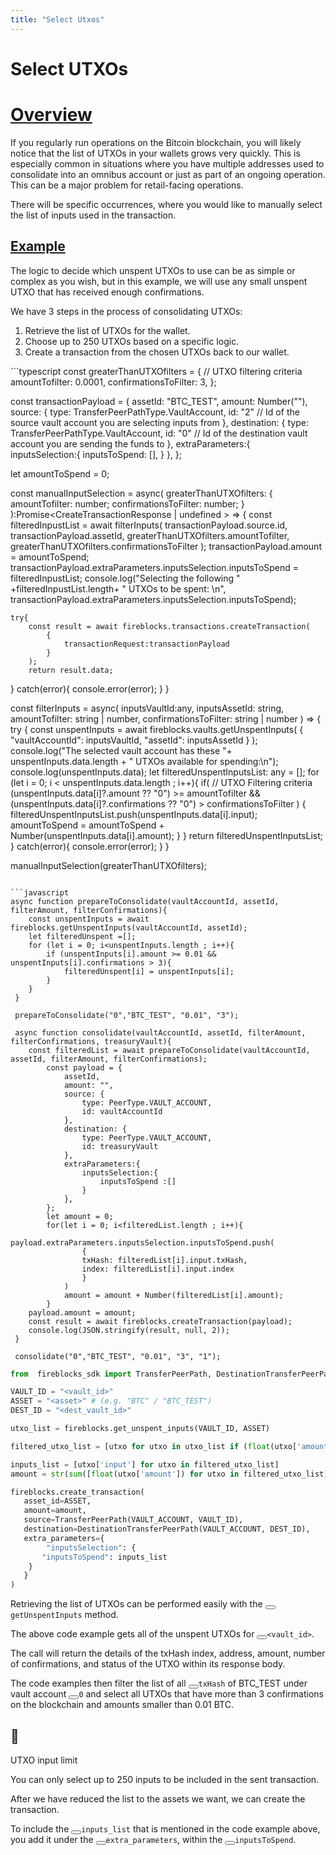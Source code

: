 ```yaml
---
title: "Select Utxos"
---
```

  
  # Select UTXOs

# [Overview](#overview)

If you regularly run operations on the Bitcoin blockchain, you will likely notice that the list of UTXOs in your wallets grows very quickly. This is especially common in situations where you have multiple addresses used to consolidate into an omnibus account or just as part of an ongoing operation. This can be a major problem for retail-facing operations.

There will be specific occurrences, where you would like to manually select the list of inputs used in the transaction.

## [Example](#example)

The logic to decide which unspent UTXOs to use can be as simple or complex as you wish, but in this example, we will use any small unspent UTXO that has received enough confirmations.

We have 3 steps in the process of consolidating UTXOs:

1.  Retrieve the list of UTXOs for the wallet.
2.  Choose up to 250 UTXOs based on a specific logic.
3.  Create a transaction from the chosen UTXOs back to our wallet.

<CodeGroup>
```typescript
const greaterThanUTXOfilters = { // UTXO filtering criteria
	amountTofilter: 0.0001,
	confirmationsToFilter: 3,
};

const transactionPayload = { 
	assetId: "BTC_TEST",
	amount: Number(""),
	source: {
			type: TransferPeerPathType.VaultAccount,
			id: "2" // Id of the source vault account you are selecting inputs from
	},
	destination: {
			type: TransferPeerPathType.VaultAccount,
			id: "0" // Id of the destination vault account you are sending the funds to
	},
	extraParameters:{  
		inputsSelection:{
				inputsToSpend: [],
		}
	},
};

let amountToSpend = 0;

const manualInputSelection = async(
	greaterThanUTXOfilters: { amountTofilter: number; confirmationsToFilter: number; }
	):Promise<CreateTransactionResponse | undefined > => {
	const filteredInpustList = await filterInputs(
		transactionPayload.source.id,
		transactionPayload.assetId,
		greaterThanUTXOfilters.amountTofilter,
		greaterThanUTXOfilters.confirmationsToFilter
	);
	transactionPayload.amount = amountToSpend;
	transactionPayload.extraParameters.inputsSelection.inputsToSpend = filteredInpustList;
	console.log("Selecting the following " +filteredInpustList.length+ " UTXOs to be spent: \n", transactionPayload.extraParameters.inputsSelection.inputsToSpend);

	try{
		const result = await fireblocks.transactions.createTransaction(
			{
				transactionRequest:transactionPayload
			}
		);
		return result.data;
  }
	catch(error){
    console.error(error);
  }
}

const filterInputs = async(
	inputsVaultId:any, 
	inputsAssetId: string, 
	amountTofilter: string | number, 
	confirmationsToFilter: string | number
	) => {
	try {
		const unspentInputs = await fireblocks.vaults.getUnspentInputs(
			{
			"vaultAccountId": inputsVaultId,
			"assetId": inputsAssetId
			}
		);
		console.log("The selected vault account has these "+ unspentInputs.data.length + " UTXOs available for spending:\n");
		console.log(unspentInputs.data);
		let filteredUnspentInputsList: any = [];
		for (let i = 0; i < unspentInputs.data.length ; i++){
      if( // UTXO Filtering criteria
				(unspentInputs.data[i]?.amount ?? "0") >= amountTofilter 
				&& 
				(unspentInputs.data[i]?.confirmations ?? "0") > confirmationsToFilter
				)
			{
			filteredUnspentInputsList.push(unspentInputs.data[i].input);
			amountToSpend = amountToSpend + Number(unspentInputs.data[i].amount);
			}
  	}
		return filteredUnspentInputsList;
	}
	catch(error){
		console.error(error);
	}
}

manualInputSelection(greaterThanUTXOfilters);

```

```javascript
async function prepareToConsolidate(vaultAccountId, assetId, filterAmount, filterConfirmations){
    const unspentInputs = await fireblocks.getUnspentInputs(vaultAccountId, assetId);
    let filteredUnspent =[];
    for (let i = 0; i<unspentInputs.length ; i++){
        if (unspentInputs[i].amount >= 0.01 && unspentInputs[i].confirmations > 3){
            filteredUnspent[i] = unspentInputs[i];
        }
    }
 }
  
 prepareToConsolidate("0","BTC_TEST", "0.01", "3");
 
 async function consolidate(vaultAccountId, assetId, filterAmount, filterConfirmations, treasuryVault){
    const filteredList = await prepareToConsolidate(vaultAccountId, assetId, filterAmount, filterConfirmations);
        const payload = {
            assetId,
            amount: "",
            source: {
                type: PeerType.VAULT_ACCOUNT,
                id: vaultAccountId
            },
            destination: {
                type: PeerType.VAULT_ACCOUNT,
                id: treasuryVault
            },
            extraParameters:{  
                inputsSelection:{
                    inputsToSpend :[]
                }
            },
        };
        let amount = 0;
        for(let i = 0; i<filteredList.length ; i++){
            payload.extraParameters.inputsSelection.inputsToSpend.push(
                {
                txHash: filteredList[i].input.txHash,
                index: filteredList[i].input.index
                }
            )
            amount = amount + Number(filteredList[i].amount);
        }
    payload.amount = amount;
    const result = await fireblocks.createTransaction(payload);
    console.log(JSON.stringify(result, null, 2));
 }
  
 consolidate("0","BTC_TEST", "0.01", "3", "1");

```

```python
from  fireblocks_sdk import TransferPeerPath, DestinationTransferPeerPath

VAULT_ID = "<vault_id>"
ASSET = "<asset>" # (e.g. "BTC" / "BTC_TEST")
DEST_ID = "<dest_vault_id>"

utxo_list = fireblocks.get_unspent_inputs(VAULT_ID, ASSET)

filtered_utxo_list = [utxo for utxo in utxo_list if (float(utxo['amount']) <= 0.01 and int(utxo['confirmations']) > 3)][:250]

inputs_list = [utxo['input'] for utxo in filtered_utxo_list]
amount = str(sum([float(utxo['amount']) for utxo in filtered_utxo_list]))

fireblocks.create_transaction(
   asset_id=ASSET,
   amount=amount,
   source=TransferPeerPath(VAULT_ACCOUNT, VAULT_ID),
   destination=DestinationTransferPeerPath(VAULT_ACCOUNT, DEST_ID),
   extra_parameters={
		"inputsSelection": {
       "inputsToSpend": inputs_list
    }
   }
)

```
</CodeGroup>

Retrieving the list of UTXOs can be performed easily with the <button aria-label="Copy Code" class="rdmd-code-copy fa"></button><code class="rdmd-code lang- theme-light" data-lang="" name="" tabindex="0">getUnspentInputs</code> method.

The above code example gets all of the unspent UTXOs for <button aria-label="Copy Code" class="rdmd-code-copy fa"></button><code class="rdmd-code lang- theme-light" data-lang="" name="" tabindex="0">&lt;vault_id&gt;</code>.

The call will return the details of the txHash index, address, amount, number of confirmations, and status of the UTXO within its response body.

The code examples then filter the list of all <button aria-label="Copy Code" class="rdmd-code-copy fa"></button><code class="rdmd-code lang- theme-light" data-lang="" name="" tabindex="0">txHash</code> of BTC_TEST under vault account <button aria-label="Copy Code" class="rdmd-code-copy fa"></button><code class="rdmd-code lang- theme-light" data-lang="" name="" tabindex="0">0</code> and select all UTXOs that have more than 3 confirmations on the blockchain and amounts smaller than 0.01 BTC.

<Info>

## 📘

UTXO input limit

You can only select up to 250 inputs to be included in the sent transaction.

</Info>

After we have reduced the list to the assets we want, we can create the transaction.

To include the <button aria-label="Copy Code" class="rdmd-code-copy fa"></button><code class="rdmd-code lang- theme-light" data-lang="" name="" tabindex="0">inputs_list</code> that is mentioned in the code example above, you add it under the <button aria-label="Copy Code" class="rdmd-code-copy fa"></button><code class="rdmd-code lang- theme-light" data-lang="" name="" tabindex="0">extra_parameters</code>, within the <button aria-label="Copy Code" class="rdmd-code-copy fa"></button><code class="rdmd-code lang- theme-light" data-lang="" name="" tabindex="0">inputsToSpend</code>.